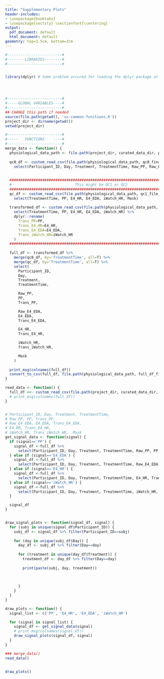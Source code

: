 ```yaml
---
title: "Supplementary Plots"
header-includes:
- \usepackage{booktabs}
- \usepackage{sectsty} \sectionfont{\centering}
output:
  pdf_document: default
  html_document: default
geometry: top=3.5cm, bottom=3cm
---
```





```r
#-------------------------#
#--------LIBRARIES--------#
#-------------------------#


library(dplyr) # Some problem occured for loading the dplyr package at the beginning




#-------------------------#
#-----GLOBAL VARIABLES----#
#-------------------------#
## CHANGE this path if needed
source(file.path(getwd(), 'us-common-functions.R'))
project_dir <- dirname(getwd())
setwd(project_dir)

``` 

\newpage
```r
#-------------------------#
#-----   FUNCTIONS    ----#
#-------------------------#
merge_data <- function() {
  physiological_data_path <- file.path(project_dir, curated_data_dir, physiological_data_dir)
  
  qc0_df <- custom_read_csv(file.path(physiological_data_path, qc0_final_file_name)) %>% 
    select(Participant_ID, Day, Treatment, TreatmentTime, Raw_PP, Raw_E4_EDA)
    
  
  ############################################################################################
  #                             This might be QC1 or QC2
  ############################################################################################
  qc_df <- custom_read_csv(file.path(physiological_data_path, qc1_file_name)) %>% 
    select(TreatmentTime, PP, E4_HR, E4_EDA, iWatch_HR, Mask)
    
  transformed_df <- custom_read_csv(file.path(physiological_data_path, qc1_transformed_file_name)) %>% 
    select(TreatmentTime, PP, E4_HR, E4_EDA, iWatch_HR) %>% 
    dplyr::rename(
      Trans_PP=PP,
      Trans_E4_HR=E4_HR,
      Trans_E4_EDA=E4_EDA,
      Trans_iWatch_HR=iWatch_HR
    )
  ############################################################################################
    
  full_df <- transformed_df %>%   
    merge(qc0_df, by='TreatmentTime', all=T) %>% 
    merge(qc_df, by='TreatmentTime', all=T) %>%
    select(
      Participant_ID,
      Day,
      Treatment,
      TreatmentTime,

      Raw_PP,
      PP,
      Trans_PP,

      Raw_E4_EDA,
      E4_EDA,
      Trans_E4_EDA,

      E4_HR,
      Trans_E4_HR,

      iWatch_HR,
      Trans_iWatch_HR,

      Mask
    )
  
  print_msg(colnames(full_df))
  convert_to_csv(full_df, file.path(physiological_data_path, full_df_file_name))
}

read_data <- function() {
  full_df <<- custom_read_csv(file.path(project_dir, curated_data_dir, physiological_data_dir, full_df_file_name))
  # print_msg(colnames(full_df))
}


# Participant_ID, Day, Treatment, TreatmentTime,  
# Raw_PP, PP, Trans_PP,  
# Raw_E4_EDA, E4_EDA, Trans_E4_EDA,  
# E4_HR, Trans_E4_HR,  
# iWatch_HR, Trans_iWatch_HR,  Mask
get_signal_data <- function(signal) {
  if (signal=='PP') {
    signal_df <-full_df %>% 
      select(Participant_ID, Day, Treatment, TreatmentTime, Raw_PP, PP, Trans_PP)
  } else if (signal=='E4_EDA') {
    signal_df <-full_df %>% 
      select(Participant_ID, Day, Treatment, TreatmentTime, Raw_E4_EDA, E4_EDA, Trans_E4_EDA)
  } else if (signal=='E4_HR') {
    signal_df <-full_df %>% 
      select(Participant_ID, Day, Treatment, TreatmentTime, E4_HR, Trans_E4_HR)
  } else if (signal=='iWatch_HR') {
    signal_df <-full_df %>% 
      select(Participant_ID, Day, Treatment, TreatmentTime, iWatch_HR, Trans_iWatch_HR)
  }

  signal_df
}


draw_signal_plots <- function(signal_df, signal) {
  for (subj in unique(signal_df$Participant_ID)) {
    subj_df <- signal_df %>% filter(Participant_ID==subj)
    
    for (day in unique(subj_df$Day)) {
      day_df <- subj_df %>% filter(Day==day) 
      
      for (treatment in unique(day_df$Treatment)) {
        treatment_df <- day_df %>% filter(Day==day) 
        
        print(paste(subj, day, treatment))
        
        
        
      }
    }
  }
}

draw_plots <- function() {
  signal_list <- c('PP', 'E4_HR', 'E4_EDA', 'iWatch_HR')

  for (signal in signal_list) {
    signal_df <- get_signal_data(signal)
    # print_msg(colnames(signal_df))
    draw_signal_plots(signal_df, signal)
  }
}
```




\newpage
```r
### merge_data()
read_data()
```



\newpage
<!-- Plots -->
------------------------------
```r
draw_plots()
```

